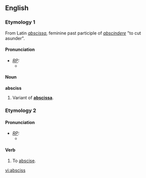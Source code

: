 ==English==
===Etymology 1===
From Latin ''[[abscissa]]'', feminine past participle of ''[[abscindere]]'' "to cut asunder".

====Pronunciation====
* ''[[RP]]:''
** {{IPA|/ˈæbsɪs/}}

====Noun====
'''absciss'''
# Variant of '''[[abscissa]]'''.

===Etymology 2===
{{back-form|abscission}}

====Pronunciation====
* ''[[RP]]:''
** {{IPA|/əbˈsɪs/}}
{{rfap}}

====Verb====
{{en-verb|absciss|es}}

# {{transitive|and|intransitive}} To [[abscise]].

[[vi:absciss]]